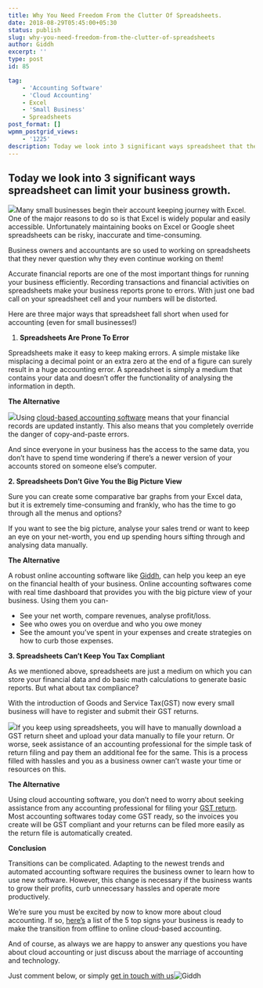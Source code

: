 ```yaml
---
title: Why You Need Freedom From the Clutter Of Spreadsheets.
date: 2018-08-29T05:45:00+05:30
status: publish
slug: why-you-need-freedom-from-the-clutter-of-spreadsheets
author: Giddh
excerpt: ''
type: post
id: 85

tag:
    - 'Accounting Software'
    - 'Cloud Accounting'
    - Excel
    - 'Small Business'
    - Spreadsheets
post_format: []
wpmm_postgrid_views:
    - '1225'
description: Today we look into 3 significant ways spreadsheet that they never question why they even continue working on them!
---
```

 Today we look into 3 significant ways spreadsheet can limit your business growth. 
-----------------------------------------------------------------------------------

<img class="wp-block-image size-large" src = "https://miro.medium.com/max/770/1*AT0tumhju0dFqrVfwr0SGA.jpeg"/>Many small businesses begin their account keeping journey with Excel. One of the major reasons to do so is that Excel is widely popular and easily accessible. Unfortunately maintaining books on Excel or Google sheet spreadsheets can be risky, inaccurate and time-consuming.

Business owners and accountants are so used to working on spreadsheets that they never question why they even continue working on them!

Accurate financial reports are one of the most important things for running your business efficiently. Recording transactions and financial activities on spreadsheets make your business reports prone to errors. With just one bad call on your spreadsheet cell and your numbers will be distorted.

Here are three major ways that spreadsheet fall short when used for accounting (even for small businesses!)

1. **Spreadsheets Are Prone To Error**

Spreadsheets make it easy to keep making errors. A simple mistake like misplacing a decimal point or an extra zero at the end of a figure can surely result in a huge accounting error. A spreadsheet is simply a medium that contains your data and doesn’t offer the functionality of analysing the information in depth.

**The Alternative**

<img class="wp-block-image size-large" src = "https://miro.medium.com/max/616/1*BQg4C3pqp_4WCcXAeB3IFg.jpeg"/>Using [cloud-based accounting software](https://giddh.com/) means that your financial records are updated instantly. This also means that you completely override the danger of copy-and-paste errors.

And since everyone in your business has the access to the same data, you don’t have to spend time wondering if there’s a newer version of your accounts stored on someone else’s computer.

**2. Spreadsheets Don’t Give You the Big Picture View**

Sure you can create some comparative bar graphs from your Excel data, but it is extremely time-consuming and frankly, who has the time to go through all the menus and options?

If you want to see the big picture, analyse your sales trend or want to keep an eye on your net-worth, you end up spending hours sifting through and analysing data manually.

**The Alternative**

A robust online accounting software like [Giddh](https://giddh.com/), can help you keep an eye on the financial health of your business. Online accounting softwares come with real time dashboard that provides you with the big picture view of your business. Using them you can-

- See your net worth, compare revenues, analyse profit/loss.
- See who owes you on overdue and who you owe money
- See the amount you’ve spent in your expenses and create strategies on how to curb those expenses.

**3. Spreadsheets Can’t Keep You Tax Compliant**

As we mentioned above, spreadsheets are just a medium on which you can store your financial data and do basic math calculations to generate basic reports. But what about tax compliance?

With the introduction of Goods and Service Tax(GST) now every small business will have to register and submit their GST returns.

<img class="wp-block-image size-large" src = "https://miro.medium.com/max/323/1*ESYalm1E2PRsmSyb7GcaJQ.jpeg"/>If you keep using spreadsheets, you will have to manually download a GST return sheet and upload your data manually to file your return. Or worse, seek assistance of an accounting professional for the simple task of return filing and pay them an additional fee for the same. This is a process filled with hassles and you as a business owner can’t waste your time or resources on this.

**The Alternative**

Using cloud accounting software, you don’t need to worry about seeking assistance from any accounting professional for filing your [GST return](https://giddh.com/gst). Most accounting softwares today come GST ready, so the invoices you create will be GST compliant and your returns can be filed more easily as the return file is automatically created.

**Conclusion**

Transitions can be complicated. Adapting to the newest trends and automated accounting software requires the business owner to learn how to use new software. However, this change is necessary if the business wants to grow their profits, curb unnecessary hassles and operate more productively.

We’re sure you must be excited by now to know more about cloud accounting. If so, [here’s](https://giddh.com/blog/5-signs-your-business-is-ready-to-move-to-cloud-and-use-online-accounting-services-4ef99ad8bf98) a list of the 5 top signs your business is ready to make the transition from offline to online cloud-based accounting.

And of course, as always we are happy to answer any questions you have about cloud accounting or just discuss about the marriage of accounting and technology.

Just comment below, or simply [get in touch with us](https://giddh.com/)![Giddh](https://giddh.com/blog/?source=post_sidebar--------------------------post_sidebar-)


[](https://medium.com/m/signin?operation=register&redirect=https%3A%2F%2Fblog.giddh.com%2Fwhy-you-need-freedom-from-the-clutter-of-spreadsheets-97a31cdcd146&source=post_sidebar-----97a31cdcd146---------------------clap_sidebar-)